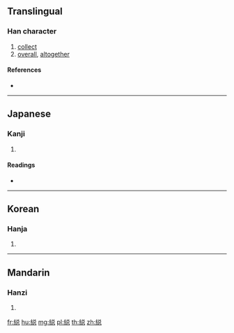 {{character info/new}}
{{also|總}}
==Translingual==

===Han character===
{{Han char|rn=120|rad=糸|as=09|sn=15|four=|canj=VFCRP}}

# [[collect]]
# [[overall]], [[altogether]]

====References====
* {{Han ref|kx=0933.061|dkj=27726|hdz=53430.191|uh=7E02|ud=32258}}

----

==Japanese==

===Kanji===
{{ja-kanji|grade=|rs=糸09}}

# {{defn|lang=ja|sort=糸09}}

====Readings====
* {{ja-readings|on=[[そう]] (sō)|kun=[[ふさ]] (fusa), [[すべる]] (suberu), [[すべて]] (subete)|nanori=}}

----

==Korean==

===Hanja===
{{ko-hanja|hangeul=총|eumhun=|rv=chong|mr=ch'ong|y=chong}}

# {{defn|lang=ko|sort=糸09}}

----

==Mandarin==

===Hanzi===
{{cmn-hanzi|pin=[[zǒng]] ([[zong3]])|wg=tsung<sup>3</sup>}}

# {{defn|lang=cmn|sort=糸09}}

[[fr:縂]]
[[hu:縂]]
[[mg:縂]]
[[pl:縂]]
[[th:縂]]
[[zh:縂]]